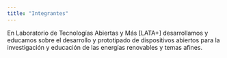 ```yaml
---
title: "Integrantes"
---
```


En Laboratorio de Tecnologías Abiertas y Más [LATA+] desarrollamos y educamos sobre el desarrollo 
y prototipado de dispositivos abiertos para la investigación y educación de las energías renovables
y temas afines.